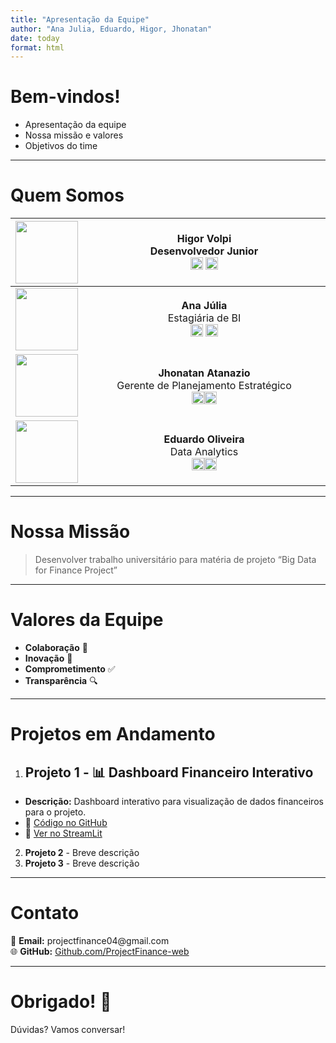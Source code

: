 ```yaml
---
title: "Apresentação da Equipe"
author: "Ana Julia, Eduardo, Higor, Jhonatan"
date: today
format: html
---
```


# Bem-vindos!

- Apresentação da equipe
- Nossa missão e valores
- Objetivos do time

---

# Quem Somos

| ![](images/higor.jpg){width=100px} | **Higor Volpi** <br>Desenvolvedor Junior<br>[![LinkedIn](images/logo.png){width=20px}](https://www.linkedin.com/in/higor-palote-volpi/) [![Portfolio](images/github.png){width=20px}](https://github.com/HigorVolpi/portfolio/)   |
|:-----------------------------------:|:---------------------------------------------------------------------------------------------------------------------------------:|
| ![](images/ana.jpg){width=100px}   | **Ana Júlia** <br>Estagiária de BI<br>[![LinkedIn](images/logo.png){width=20px}](https://www.linkedin.com/in/anakucharski/) [![Portfolio](images/github.png){width=20px}](https://anajuliakucharski.github.io/portfolio/)             |
| ![](images/jhonatan.jpg){width=100px}| **Jhonatan Atanazio** <br>Gerente de Planejamento Estratégico<br>[![LinkedIn](images/logo.png){width=20px}](https://www.linkedin.com/in/atanaziojhonatan/)[![Portfolio](images/github.png){width=20px}](https://www.linkedin.com/in/atanaziojhonatan/) |
| ![](images/eduardo.jpg){width=100px}                | **Eduardo Oliveira** <br>Data Analytics<br>[![LinkedIn](images/logo.png){width=20px}](https://www.linkedin.com/in/eduardo-oliveira-pereira/)[![Portfolio](images/github.png){width=20px}](https://eduolveira1504.github.io/Portfolio/)   |


---

# Nossa Missão

> Desenvolver trabalho universitário para matéria de projeto "Big Data for Finance Project"

---

# Valores da Equipe

- **Colaboração** 🤝  
- **Inovação** 🚀  
- **Comprometimento** ✅  
- **Transparência** 🔍  

---

# Projetos em Andamento  

1. ## Projeto 1 - 📊 Dashboard Financeiro Interativo
- **Descrição:** Dashboard interativo para visualização de dados financeiros para o projeto.
- 📎 [Código no GitHub](https://github.com/ProjectFinance-web/project-web/tree/main/projects/Dashboard)
- 📎 [Ver no StreamLit](https://bigdataproj.streamlit.app/)
2. **Projeto 2** - Breve descrição  
3. **Projeto 3** - Breve descrição  

---

# Contato  

📧 **Email:** projectfinance04@gmail.com  
🌐 **GitHub:** [Github.com/ProjectFinance-web](https://github.com/ProjectFinance-web)    

---

# Obrigado! 🎉  

Dúvidas? Vamos conversar!  
